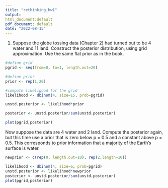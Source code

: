 ```yaml
---
title: "rethinking_hw1"
output:
html_document:default
pdf_document: default
date: "2022-08-15"
---
```



1. Suppose the globe tossing data (Chapter 2) had turned out to be 4 water and 11 land. Construct the posterior distribution, using grid approximation. Use the same flat prior as in the book.

```r

#define grid
pgrid <- seq(from=0, to=1, length.out=20)

#define prior
prior <- rep(1,20)

#compute likeligood for the grid
likelihood <- dbinom(4, size=15, prob=pgrid)

unstd.posterior <- likelihood*prior

posterior <- unstd.posterior/sum(unstd.posterior)

plot(pgrid,posterior)

```


Now suppose the data are 4 water and 2 land. Compute the posterior
again, but this time use a prior that is zero below p = 0.5 and a constant
above p = 0.5. This corresponds to prior information that a majority of the
Earth’s surface is water.

```r
newprior <- c(rep(0, length.out=10), rep(2,length=10))

likelihood <- dbinom(4, size=6, prob=pgrid)
unstd.posterior <- likelihood*newprior
posterior <- unstd.posterior/sum(unstd.posterior)
plot(pgrid,posterior)


```